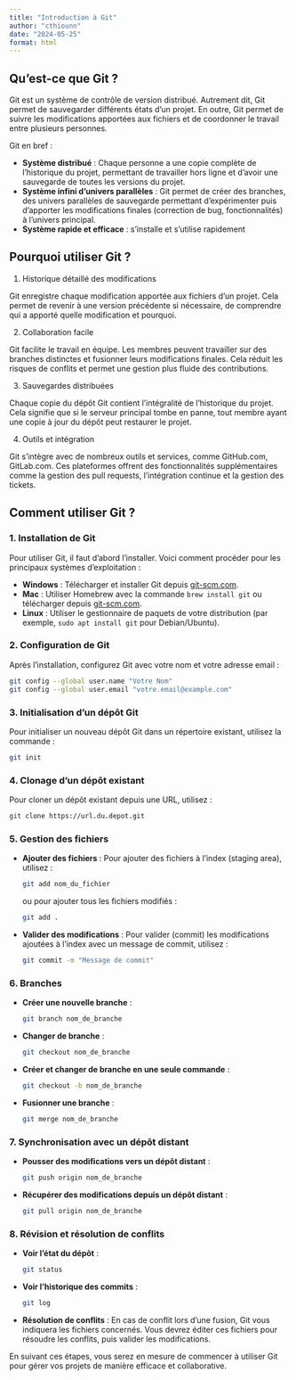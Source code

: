 ```yaml
---
title: "Introduction à Git"
author: "cthiounn"
date: "2024-05-25"
format: html
---
```


## Qu'est-ce que Git ?

Git est un système de contrôle de version distribué. Autrement dit, Git permet de sauvegarder différents états d'un projet. En outre, Git permet de suivre les modifications apportées aux fichiers et de coordonner le travail entre plusieurs personnes. 

Git en bref :

* **Système distribué** : Chaque personne a une copie complète de l'historique du projet, permettant de travailler hors ligne et d'avoir une sauvegarde de toutes les versions du projet.
* **Système infini d'univers parallèles** : Git permet de créer des branches, des univers parallèles de sauvegarde permettant d'expérimenter puis d'apporter les modifications finales (correction de bug, fonctionnalités) à l'univers principal.
* **Système rapide et efficace** : s'installe et s'utilise rapidement

## Pourquoi utiliser Git ?

1. Historique détaillé des modifications

Git enregistre chaque modification apportée aux fichiers d'un projet. Cela permet de revenir à une version précédente si nécessaire, de comprendre qui a apporté quelle modification et pourquoi.

2. Collaboration facile

Git facilite le travail en équipe. Les membres peuvent travailler sur des branches distinctes et fusionner leurs modifications finales. Cela réduit les risques de conflits et permet une gestion plus fluide des contributions.

3. Sauvegardes distribuées

Chaque copie du dépôt Git contient l'intégralité de l'historique du projet. Cela signifie que si le serveur principal tombe en panne, tout membre ayant une copie à jour du dépôt peut restaurer le projet.

4. Outils et intégration

Git s'intègre avec de nombreux outils et services, comme GitHub.com, GitLab.com. Ces plateformes offrent des fonctionnalités supplémentaires comme la gestion des pull requests, l'intégration continue et la gestion des tickets.

## Comment utiliser Git ?


### 1. Installation de Git
Pour utiliser Git, il faut d'abord l'installer. Voici comment procéder pour les principaux systèmes d'exploitation :

- **Windows** : Télécharger et installer Git depuis [git-scm.com](https://git-scm.com/).
- **Mac** : Utiliser Homebrew avec la commande `brew install git` ou télécharger depuis [git-scm.com](https://git-scm.com/).
- **Linux** : Utiliser le gestionnaire de paquets de votre distribution (par exemple, `sudo apt install git` pour Debian/Ubuntu).

### 2. Configuration de Git
Après l'installation, configurez Git avec votre nom et votre adresse email :

```bash
git config --global user.name "Votre Nom"
git config --global user.email "votre.email@example.com"
```

### 3. Initialisation d'un dépôt Git
Pour initialiser un nouveau dépôt Git dans un répertoire existant, utilisez la commande :

```bash
git init
```

### 4. Clonage d'un dépôt existant
Pour cloner un dépôt existant depuis une URL, utilisez :

```bash
git clone https://url.du.depot.git
```

### 5. Gestion des fichiers
- **Ajouter des fichiers** : Pour ajouter des fichiers à l'index (staging area), utilisez :

  ```bash
  git add nom_du_fichier
  ```

  ou pour ajouter tous les fichiers modifiés :

  ```bash
  git add .
  ```

- **Valider des modifications** : Pour valider (commit) les modifications ajoutées à l'index avec un message de commit, utilisez :

  ```bash
  git commit -m "Message de commit"
  ```

### 6. Branches
- **Créer une nouvelle branche** :

  ```bash
  git branch nom_de_branche
  ```

- **Changer de branche** :

  ```bash
  git checkout nom_de_branche
  ```

- **Créer et changer de branche en une seule commande** :

  ```bash
  git checkout -b nom_de_branche
  ```

- **Fusionner une branche** :

  ```bash
  git merge nom_de_branche
  ```

### 7. Synchronisation avec un dépôt distant
- **Pousser des modifications vers un dépôt distant** :

  ```bash
  git push origin nom_de_branche
  ```

- **Récupérer des modifications depuis un dépôt distant** :

  ```bash
  git pull origin nom_de_branche
  ```

### 8. Révision et résolution de conflits
- **Voir l'état du dépôt** :

  ```bash
  git status
  ```

- **Voir l'historique des commits** :

  ```bash
  git log
  ```

- **Résolution de conflits** : En cas de conflit lors d'une fusion, Git vous indiquera les fichiers concernés. Vous devrez éditer ces fichiers pour résoudre les conflits, puis valider les modifications.

En suivant ces étapes, vous serez en mesure de commencer à utiliser Git pour gérer vos projets de manière efficace et collaborative.